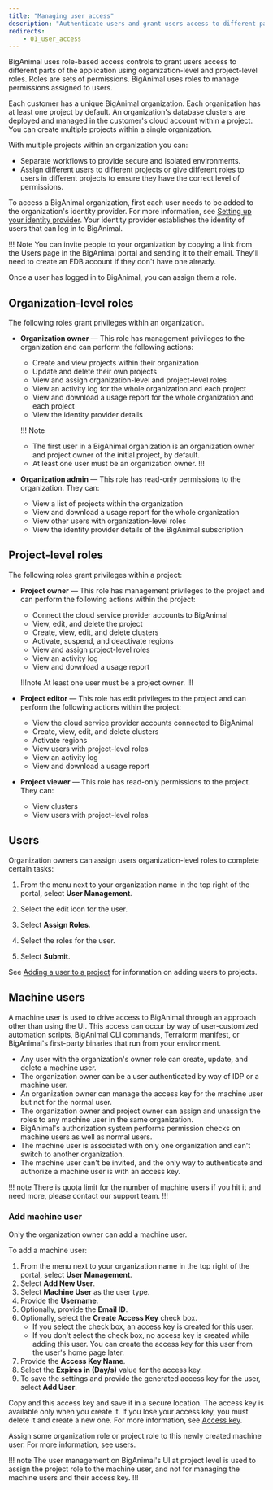 ```yaml
---
title: "Managing user access"
description: "Authenticate users and grant users access to different parts of the application"
redirects:
    - 01_user_access
---
```


BigAnimal uses role-based access controls to grant users access to different parts of the application using organization-level and project-level roles. Roles are sets of permissions. BigAnimal uses roles to manage permissions assigned to users.

Each customer has a unique BigAnimal organization. Each organization has at least one project by default. An organization's database clusters are deployed and managed in the customer's cloud account within a project. You can create multiple projects within a single organization.

With multiple projects within an organization you can: 
- Separate workflows to provide secure and isolated environments. 
- Assign different users to different projects or give different roles to users in different projects to ensure they have the correct level of permissions.

To access a BigAnimal organization, first each user needs to be added to the organization's identity provider. For more information, see [Setting up your identity provider](/biganimal/latest/getting_started/identity_provider/). Your identity provider establishes the identity of users that can log in to BigAnimal. 

!!! Note
    You can invite people to your organization by copying a link from the Users page in the BigAnimal portal and sending it to their email. They'll need to create an EDB account if they don't have one already.

Once a user has logged in to BigAnimal, you can assign them a role. 

## Organization-level roles
The following roles grant privileges within an organization.

- **Organization owner** &mdash; This role has management privileges to the organization and can perform the following actions:
  - Create and view projects within their organization
  - Update and delete their own projects
  - View and assign organization-level and project-level roles 
  - View an activity log for the whole organization and each project
  - View and download a usage report for the whole organization and each project
  - View the identity provider details

  !!! Note
     - The first user in a BigAnimal organization is an organization owner and project owner of the initial project, by default. 
     - At least one user must be an organization owner. 
  !!!

- **Organization admin** &mdash; This role has read-only permissions to the organization. They can:
  - View a list of projects within the organization
  - View and download a usage report for the whole organization 
  - View other users with organization-level roles
  - View the identity provider details of the BigAnimal subscription


## Project-level roles

The following roles grant privileges within a project:

- **Project owner** &mdash; This role has management privileges to the project and can perform the following actions within the project:

  - Connect the cloud service provider accounts to BigAnimal 
  - View, edit, and delete the project
  - Create, view, edit, and delete clusters 
  - Activate, suspend, and deactivate regions 
  - View and assign project-level roles 
  - View an activity log
  - View and download a usage report

  !!!note
  At least one user must be a project owner. 
  !!!

- **Project editor**  &mdash; This role has edit privileges to the project and can perform the following actions within the project:

  - View the cloud service provider accounts connected to BigAnimal 
  - Create, view, edit, and delete clusters 
  - Activate regions 
  - View users with project-level roles
  - View an activity log 
  - View and download a usage report 

- **Project viewer**  &mdash; This role has read-only permissions to the project. They can:

  - View clusters
  - View users with project-level roles


## Users

Organization owners can assign users organization-level roles to complete certain tasks:

1.  From the menu next to your organization name in the top right of the portal, select **User Management**.

2.  Select the edit icon for the user.

3.  Select **Assign Roles**.

4.  Select the roles for the user.

5.  Select **Submit**.

See [Adding a user to a project](/biganimal/release/administering_cluster/projects.mdx) for information on adding users to projects.

## Machine users

A machine user is used to drive access to BigAnimal through an approach other than using the UI. This access can occur by way of user-customized automation scripts, BigAnimal CLI commands, Terraform manifest, or BigAnimal's first-party binaries that run from your environment.

- Any user with the organization's owner role can create, update, and delete a machine user.
- The organization owner can be a user authenticated by way of IDP or a machine user.
- An organization owner can manage the access key for the machine user but not for the normal user.
- The organization owner and project owner can assign and unassign the roles to any machine user in the same organization.
- BigAnimal's authorization system performs permission checks on machine users as well as normal users.
- The machine user is associated with only one organization and can't switch to another organization.
- The machine user can't be invited, and the only way to authenticate and authorize a machine user is with an access key.

!!! note
There is quota limit for the number of machine users if you hit it and need more, please contact our support team.
!!!

### Add machine user

Only the organization owner can add a machine user.

To add a machine user:

1. From the menu next to your organization name in the top right of the portal, select **User Management**.
1. Select **Add New User**.
1. Select **Machine User** as the user type.
1. Provide the **Username**.
1. Optionally, provide the **Email ID**.
1. Optionally, select the **Create Access Key** check box. 
    - If you select the check box, an access key is created for this user.
    - If you don't select the check box, no access key is created while adding this user. You can create the access key for this user from the user's home page later.
1. Provide the **Access Key Name**.
1. Select the **Expires in (Day/s)** value for the access key.
1. To save the settings and provide the generated access key for the user, select **Add User**. 

Copy and this access key and save it in a secure location. The access key is available only when you create it. If you lose your access key, you must delete it and create a new one. For more information, see [Access key](../reference/access_key/).

Assign some organization role or project role to this newly created machine user. For more information, see [users](#users).

!!! note
The user management on BigAnimal's UI at project level is used to assign the project role to the machine user, and not for managing the machine users and their access key.
!!!

